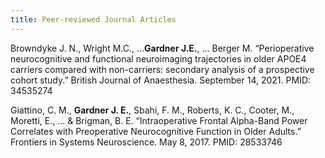 ```yaml
---
title: Peer-reviewed Journal Articles
---
```


Browndyke J. N., Wright M.C., ...**Gardner J.E.**, ... Berger M. "Perioperative neurocognitive and functional neuroimaging trajectories in older APOE4 carriers compared with non-carriers: secondary analysis of a prospective cohort study." British Journal of Anaesthesia. September 14, 2021. PMID: 34535274

Giattino, C. M., **Gardner J. E.**, Sbahi, F. M., Roberts, K. C., Cooter, M., Moretti, E., ... & Brigman, B. E. "Intraoperative Frontal Alpha-Band Power Correlates with Preoperative Neurocognitive Function in Older Adults." Frontiers in Systems Neuroscience. May 8, 2017. PMID: 28533746

